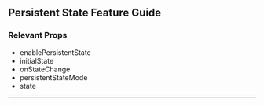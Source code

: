 
<Head>
  <title>Material React Table Docs - Persistent State Feature Guide</title>
  <meta
    name="description"
    content="How to implement persistent state in Material React Table"
  />
</Head>

## Persistent State Feature Guide

### Relevant Props

- enablePersistentState
- initialState
- onStateChange
- persistentStateMode
- state

---
